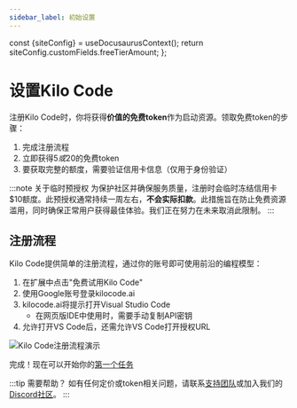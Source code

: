 ```yaml
---
sidebar_label: 初始设置
---
```



  const {siteConfig} = useDocusaurusContext();
  return siteConfig.customFields.freeTierAmount;
};

# 设置Kilo Code

注册Kilo Code时，你将获得**价值<FreeTierAmount />的免费token**作为启动资源。领取免费token的步骤：

1. 完成注册流程
2. 立即获得$5或$20的免费token
3. 要获取完整的<FreeTierAmount />额度，需要验证信用卡信息（仅用于身份验证）

:::note 关于临时预授权
为保护社区并确保服务质量，注册时会临时冻结信用卡$10额度。此预授权通常持续一周左右，**不会实际扣款**。此措施旨在防止免费资源滥用，同时确保正常用户获得最佳体验。我们正在努力在未来取消此限制。
:::

## 注册流程

Kilo Code提供简单的注册流程，通过你的账号即可使用前沿的编程模型：

1. 在扩展中点击"免费试用Kilo Code"
2. 使用Google账号登录kilocode.ai
3. kilocode.ai将提示打开Visual Studio Code
   * 在网页版IDE中使用时，需要手动复制API密钥
4. 允许打开VS Code后，还需允许VS Code打开授权URL

<img src="/docs/img/setting-up/signupflow.gif" alt="Kilo Code注册流程演示" />

完成！现在可以开始你的[第一个任务](/getting-started/your-first-task)

:::tip 需要帮助？
如有任何定价或token相关问题，请联系[支持团队](mailto:hi@kilocode.ai)或加入我们的<a href={DISCORD_URL} target='_blank'>Discord社区</a>。
:::